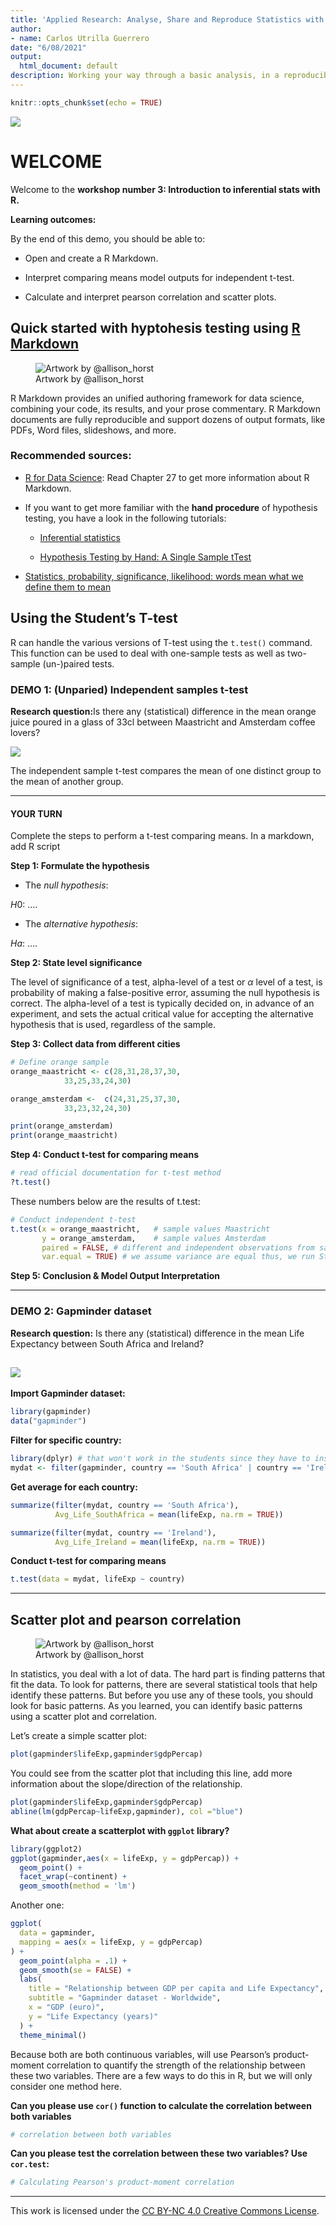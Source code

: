 ```yaml
---
title: 'Applied Research: Analyse, Share and Reproduce Statistics with R Markdown'
author:
- name: Carlos Utrilla Guerrero
date: "6/08/2021"
output:
  html_document: default
description: Working your way through a basic analysis, in a reproducible manner.
---
```


```r
knitr::opts_chunk$set(echo = TRUE)
```


![](https://maastrichtu-ids.github.io/AppliedRR/pics/logoIDS.png)


# WELCOME

Welcome to the **workshop number 3: Introduction to inferential stats with R.**

**Learning outcomes:**

By the end of this demo, you should be able to:

* Open and create a R Markdown.

* Interpret comparing means model outputs for independent t-test.

* Calculate and interpret pearson correlation and scatter plots.


## Quick started with hyptohesis testing using [R Markdown](https://rmarkdown.rstudio.com/)

![Artwork by @allison_horst](https://cfss.uchicago.edu/media/allison_horst_art/rmarkdown_rockstar_hu2e508a81a7bfad3089552f8e7186e525_4660528_1200x1200_fit_lanczos_2.png)


R Markdown provides an unified authoring framework for data science, combining your code, its results, and your prose commentary. R Markdown documents are fully reproducible and support dozens of output formats, like PDFs, Word files, slideshows, and more.


### Recommended sources:

+ [R for Data Science](https://r4ds.had.co.nz/r-markdown.html): Read Chapter 27 to get more information about R Markdown.

+ If you want to get more familiar with the **hand procedure** of hypothesis testing, you have a look in the following tutorials:

  - [Inferential statistics](http://www.r-tutor.com/elementary-statistics/hypothesis-testing)

  - [Hypothesis Testing by Hand: A Single Sample tTest](https://www.youtube.com/watch?v=yvHQEJnYZBY)

+ [Statistics, probability, significance, likelihood: words mean what we define them to mean](https://www.ncbi.nlm.nih.gov/pmc/articles/PMC3230804/pdf/bph0164-1573.pdf)


## Using the Student's T-test

R can handle the various versions of T-test using the `t.test()` command. This function can be used to deal with one-sample tests as well as two-sample (un-)paired tests.

### DEMO 1: (Unparied) Independent samples t-test

**Research question:**Is there any (statistical) difference in the mean orange juice poured in a glass of 33cl between Maastricht and Amsterdam coffee lovers?

![](https://club.atlascoffeeclub.com/wp-content/uploads/2019/05/nathan-dumlao-264380-unsplash.jpg)


The independent sample t-test compares the mean of one distinct group to the mean of another group.  

---

#### YOUR TURN

Complete the steps to perform a t-test comparing means. In a markdown, add R script

**Step 1: Formulate the hypothesis**


- The _null hypothesis_:

$H0:$ ....

- The _alternative hypothesis_:

$Ha:$ ....

**Step 2: State level significance**

The level of significance of a test, alpha-level of a test or $\alpha$ level of a test, is probability of making a false-positive error, assuming the null hypothesis is correct. The alpha-level of a test is typically decided on, in advance of an experiment, and sets the actual critical value for accepting the alternative hypothesis that is used, regardless of the sample.

**Step 3: Collect data from different cities**

```r
# Define orange sample
orange_maastricht <- c(28,31,28,37,30,
            33,25,33,24,30)

orange_amsterdam <-  c(24,31,25,37,30,
            33,23,32,24,30)

print(orange_amsterdam)
print(orange_maastricht)

```
**Step 4: Conduct t-test for comparing means**



```r
# read official documentation for t-test method
?t.test()
```


These numbers below are the results of t.test:

```r
# Conduct independent t-test
t.test(x = orange_maastricht,   # sample values Maastricht
       y = orange_amsterdam,    # sample values Amsterdam
       paired = FALSE, # different and independent observations from samples
       var.equal = TRUE) # we assume variance are equal thus, we run Student t.test
```

**Step 5: Conclusion & Model Output Interpretation**

---


### DEMO 2: Gapminder dataset

**Research question:** Is there any (statistical) difference in the mean Life Expectancy between South Africa and Ireland?

![](https://pics.me.me/thumb_is-your-p-value-greater-than-alpha-because-id-fail-4042435.png)
---


**Import Gapminder dataset:**

```r
library(gapminder)
data("gapminder")
```

**Filter for specific country:**
```r
library(dplyr) # that won't work in the students since they have to insert dplyr library!!
mydat <- filter(gapminder, country == 'South Africa' | country == 'Ireland')
```

**Get average for each country:**

```r
summarize(filter(mydat, country == 'South Africa'),
          Avg_Life_SouthAfrica = mean(lifeExp, na.rm = TRUE))
```


```r
summarize(filter(mydat, country == 'Ireland'),
          Avg_Life_Ireland = mean(lifeExp, na.rm = TRUE))
```

**Conduct t-test for comparing means**

```r
t.test(data = mydat, lifeExp ~ country)
```

---

## Scatter plot and pearson correlation

![Artwork by @allison_horst](https://cfss.uchicago.edu/media/allison_horst_art/presenting_monster_hu19027c6bf39be6f35de5f2a07de7eee0_1253011_1200x1200_fit_lanczos_2.png)

In statistics, you deal with a lot of data. The hard part is finding patterns that fit the data. To look for patterns, there are several statistical tools that help identify these patterns. But before you use any of these tools, you should look for basic patterns. As you learned, you can identify basic patterns using a scatter plot and correlation.


Let's create a simple scatter plot:

```r
plot(gapminder$lifeExp,gapminder$gdpPercap)
```

You could see from the scatter plot that including this line, add more information about the slope/direction of the relationship.

```r
plot(gapminder$lifeExp,gapminder$gdpPercap)
abline(lm(gdpPercap~lifeExp,gapminder), col ="blue")

```


**What about create a scatterplot with `ggplot` library?**


```r
library(ggplot2)
ggplot(gapminder,aes(x = lifeExp, y = gdpPercap)) + 
  geom_point() + 
  facet_wrap(~continent) + 
  geom_smooth(method = 'lm')
```

Another one:

```r
ggplot(
  data = gapminder,
  mapping = aes(x = lifeExp, y = gdpPercap)
) +
  geom_point(alpha = .1) +
  geom_smooth(se = FALSE) +
  labs(
    title = "Relationship between GDP per capita and Life Expectancy",
    subtitle = "Gapminder dataset - Worldwide",
    x = "GDP (euro)",
    y = "Life Expectancy (years)"
  ) +
  theme_minimal()
```

Because both are both continuous variables, will use Pearson’s product-moment correlation to quantify the strength of the relationship between these two variables. There are a few ways to do this in R, but we will only consider one method here.


**Can you please use `cor()` function to calculate the correlation between both variables**

```r
# correlation between both variables

```

**Can you please test the correlation between these two variables? Use `cor.test`:**

```r
# Calculating Pearson's product-moment correlation

```

---
This work is licensed under the [CC BY-NC 4.0 Creative Commons License](http://creativecommons.org/licenses/by-nc/4.0/).